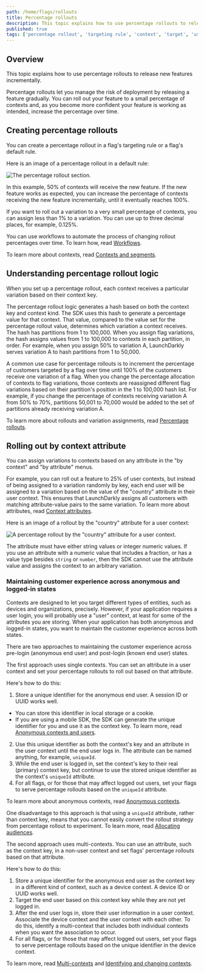 ```yaml
---
path: /home/flags/rollouts
title: Percentage rollouts
description: This topic explains how to use percentage rollouts to release new features incrementally.
published: true
tags: ['percentage rollout', 'targeting rule', 'context', 'target', 'user']
---
```


## Overview

This topic explains how to use percentage rollouts to release new features incrementally.

Percentage rollouts let you manage the risk of deployment by releasing a feature gradually. You can roll out your feature to a small percentage of contexts and, as you become more confident your feature is working as intended, increase the percentage over time.

## Creating percentage rollouts

You can create a percentage rollout in a flag's targeting rule or a flag's default rule.

Here is an image of a percentage rollout in a default rule:

![The percentage rollout section.](flag-rules-percentage-fifty.png)

In this example, 50% of contexts will receive the new feature. If the new feature works as expected, you can increase the percentage of contexts receiving the new feature incrementally, until it eventually reaches 100%.

If you want to roll out a variation to a very small percentage of contexts, you can assign less than 1% to a variation. You can use up to three decimal places, for example, 0.125%.

You can use workflows to automate the process of changing rollout percentages over time. To learn how, read [Workflows](/home/feature-workflows/workflows).

To learn more about contexts, read [Contexts and segments](/home/contexts).

## Understanding percentage rollout logic

When you set up a percentage rollout, each context receives a particular variation based on their context key.

The percentage rollout logic generates a hash based on both the context key and context kind. The SDK uses this hash to generate a percentage value for that context. That value, compared to the value set for the percentage rollout value, determines which variation a context receives. The hash has partitions from 1 to 100,000. When you assign flag variations, the hash assigns values from 1 to 100,000 to contexts in each partition, in order. For example, when you assign 50% to variation A, LaunchDarkly serves variation A to hash partitions from 1 to 50,000.

A common use case for percentage rollouts is to increment the percentage of customers targeted by a flag over time until 100% of the customers receive one variation of a flag. When you change the percentage allocation of contexts to flag variations, those contexts are reassigned different flag variations based on their partition's position in the 1 to 100,000 hash list. For example, if you change the percentage of contexts receiving variation A from 50% to 70%, partitions 50,001 to 70,000 would be added to the set of partitions already receiving variation A.

To learn more about rollouts and variation assignments, read [Percentage rollouts](/sdk/concepts/flag-evaluation-rules#percentage-rollouts).

## Rolling out by context attribute

You can assign variations to contexts based on any attribute in the "by context" and "by attribute" menus.

For example, you can roll out a feature to 25% of user contexts, but instead of being assigned to a variation randomly by key, each end user will be assigned to a variation based on the value of the "country" attribute in their user context. This ensures that LaunchDarkly assigns all customers with matching attribute-value pairs to the same variation. To learn more about attributes, read [Context attributes](/home/contexts/attributes).

Here is an image of a rollout by the "country" attribute for a user context:

![A percentage rollout by the "country" attribute for a user context.](rules-percentage-rollout-attribute.png)

The attribute must have either string values or integer numeric values. If you use an attribute with a numeric value that includes a fraction, or has a value type besides `string` or `number`, then the SDK cannot use the attribute value and assigns the context to an arbitrary variation.

### Maintaining customer experience across anonymous and logged-in states

Contexts are designed to let you target different types of entities, such as devices and organizations, precisely. However, if your application requires a user login, you will probably use a "user" context, at least for some of the attributes you are storing. When your application has both anonymous and logged-in states, you want to maintain the customer experience across both states.

There are two approaches to maintaining the customer experience across pre-login (anonymous end user) and post-login (known end user) states.

The first approach uses single contexts. You can set an attribute in a user context and set your percentage rollouts to roll out based on that attribute.

Here's how to do this:

1. Store a unique identifier for the anonymous end user. A session ID or UUID works well.
  * You can store this identifier in local storage or a cookie.
  * If you are using a mobile SDK, the SDK can generate the unique identifier for you and use it as the context key. To learn more, read [Anonymous contexts and users](/sdk/features/anonymous).
2. Use this unique identifier as both the context's key and an attribute in the user context until the end user logs in. The attribute can be named anything, for example, `uniqueId`.
3. While the end user is logged in, set the context's key to their real (primary) context key, but continue to use the stored unique identifier as the context's `uniqueId` attribute.
4. For all flags, or for those that may affect logged out users, set your flags to serve percentage rollouts based on the `uniqueId` attribute.

To learn more about anonymous contexts, read [Anonymous contexts](/home/contexts/anonymous-contexts).

One disadvantage to this approach is that using a `uniqueId` attribute, rather than context key, means that you cannot easily convert the rollout strategy from percentage rollout to experiment. To learn more, read [Allocating audiences](/home/creating-experiments/allocation#allocating-audiences).

The second approach uses multi-contexts. You can use an attribute, such as the context key, in a non-user context and set flags' percentage rollouts based on that attribute.

Here's how to do this:

1. Store a unique identifier for the anonymous end user as the context key in a different kind of context, such as a device context. A device ID or UUID works well.
2. Target the end user based on this context key while they are not yet logged in.
3. After the end user logs in, store their user information in a user context. Associate the device context and the user context with each other. To do this, identify a multi-context that includes both individual contexts when you want the association to occur.
4. For all flags, or for those that may affect logged out users, set your flags to serve percentage rollouts based on the unique identifier in the device context.

To learn more, read [Multi-contexts](/home/contexts#multi-contexts) and [Identifying and changing contexts](/sdk/features/identify).
